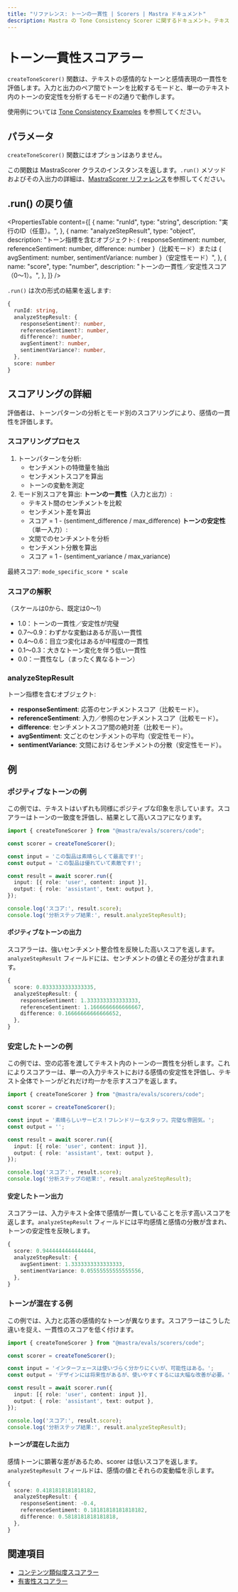 ```yaml
---
title: "リファレンス: トーンの一貫性 | Scorers | Mastra ドキュメント"
description: Mastra の Tone Consistency Scorer に関するドキュメント。テキスト内の感情的なトーンとセンチメントの一貫性を評価します。
---
```


# トーン一貫性スコアラー

`createToneScorer()` 関数は、テキストの感情的なトーンと感情表現の一貫性を評価します。入力と出力のペア間でトーンを比較するモードと、単一のテキスト内のトーンの安定性を分析するモードの2通りで動作します。

使用例については [Tone Consistency Examples](/examples/scorers/tone-consistency) を参照してください。

## パラメータ

`createToneScorer()` 関数にはオプションはありません。

この関数は MastraScorer クラスのインスタンスを返します。`.run()` メソッドおよびその入出力の詳細は、[MastraScorer リファレンス](./mastra-scorer)を参照してください。

## .run() の戻り値

<PropertiesTable
  content={[
{
  name: "runId",
  type: "string",
  description: "実行のID（任意）。",
},
{
  name: "analyzeStepResult",
  type: "object",
  description: "トーン指標を含むオブジェクト: { responseSentiment: number, referenceSentiment: number, difference: number }（比較モード）または { avgSentiment: number, sentimentVariance: number }（安定性モード）",
},
{
  name: "score",
  type: "number",
  description: "トーンの一貫性／安定性スコア（0〜1）。",
},
]}
/>

`.run()` は次の形式の結果を返します:

```typescript
{
  runId: string,
  analyzeStepResult: {
    responseSentiment?: number,
    referenceSentiment?: number,
    difference?: number,
    avgSentiment?: number,
    sentimentVariance?: number,
  },
  score: number
}
```


## スコアリングの詳細

評価者は、トーンパターンの分析とモード別のスコアリングにより、感情の一貫性を評価します。

### スコアリングプロセス

1. トーンパターンを分析:
   - センチメントの特徴量を抽出
   - センチメントスコアを算出
   - トーンの変動を測定
2. モード別スコアを算出:
   **トーンの一貫性**（入力と出力）:
   - テキスト間のセンチメントを比較
   - センチメント差を算出
   - スコア = 1 - (sentiment_difference / max_difference)
   **トーンの安定性**（単一入力）:
   - 文間でのセンチメントを分析
   - センチメント分散を算出
   - スコア = 1 - (sentiment_variance / max_variance)

最終スコア: `mode_specific_score * scale`

### スコアの解釈

（スケールは0から、既定は0～1）

- 1.0：トーンの一貫性／安定性が完璧
- 0.7～0.9：わずかな変動はあるが高い一貫性
- 0.4～0.6：目立つ変化はあるが中程度の一貫性
- 0.1～0.3：大きなトーン変化を伴う低い一貫性
- 0.0：一貫性なし（まったく異なるトーン）

### analyzeStepResult

トーン指標を含むオブジェクト:

- **responseSentiment**: 応答のセンチメントスコア（比較モード）。
- **referenceSentiment**: 入力／参照のセンチメントスコア（比較モード）。
- **difference**: センチメントスコア間の絶対差（比較モード）。
- **avgSentiment**: 文ごとのセンチメントの平均（安定性モード）。
- **sentimentVariance**: 文間におけるセンチメントの分散（安定性モード）。

## 例

### ポジティブなトーンの例

この例では、テキストはいずれも同様にポジティブな印象を示しています。スコアラーはトーンの一致度を評価し、結果として高いスコアになります。

```typescript filename="src/example-positive-tone.ts" showLineNumbers copy
import { createToneScorer } from "@mastra/evals/scorers/code";

const scorer = createToneScorer();

const input = 'この製品は素晴らしくて最高です!';
const output = 'この製品は優れていて素敵です!';

const result = await scorer.run({
  input: [{ role: 'user', content: input }],
  output: { role: 'assistant', text: output },
});

console.log('スコア:', result.score);
console.log('分析ステップ結果:', result.analyzeStepResult);
```


#### ポジティブなトーンの出力

スコアラーは、強いセンチメント整合性を反映した高いスコアを返します。`analyzeStepResult` フィールドには、センチメントの値とその差分が含まれます。

```typescript
{
  score: 0.8333333333333335,
  analyzeStepResult: {
    responseSentiment: 1.3333333333333333,
    referenceSentiment: 1.1666666666666667,
    difference: 0.16666666666666652,
  },
}
```


### 安定したトーンの例

この例では、空の応答を渡してテキスト内のトーンの一貫性を分析します。これによりスコアラーは、単一の入力テキストにおける感情の安定性を評価し、テキスト全体でトーンがどれだけ均一かを示すスコアを返します。

```typescript filename="src/example-stable-tone.ts" showLineNumbers copy
import { createToneScorer } from "@mastra/evals/scorers/code";

const scorer = createToneScorer();

const input = '素晴らしいサービス！フレンドリーなスタッフ。完璧な雰囲気。';
const output = '';

const result = await scorer.run({
  input: [{ role: 'user', content: input }],
  output: { role: 'assistant', text: output },
});

console.log('スコア:', result.score);
console.log('分析ステップの結果:', result.analyzeStepResult);
```


#### 安定したトーン出力

スコアラーは、入力テキスト全体で感情が一貫していることを示す高いスコアを返します。`analyzeStepResult` フィールドには平均感情と感情の分散が含まれ、トーンの安定性を反映します。

```typescript
{
  score: 0.9444444444444444,
  analyzeStepResult: {
    avgSentiment: 1.3333333333333333,
    sentimentVariance: 0.05555555555555556,
  },
}
```


### トーンが混在する例

この例では、入力と応答の感情的なトーンが異なります。スコアラーはこうした違いを捉え、一貫性のスコアを低く付けます。

```typescript filename="src/example-mixed-tone.ts" showLineNumbers copy
import { createToneScorer } from "@mastra/evals/scorers/code";

const scorer = createToneScorer();

const input = 'インターフェースは使いづらく分かりにくいが、可能性はある。';
const output = 'デザインには将来性があるが、使いやすくするには大幅な改善が必要。';

const result = await scorer.run({
  input: [{ role: 'user', content: input }],
  output: { role: 'assistant', text: output },
});

console.log('スコア:', result.score);
console.log('分析ステップ結果:', result.analyzeStepResult);
```


#### トーンが混在した出力

感情トーンに顕著な差があるため、scorer は低いスコアを返します。`analyzeStepResult` フィールドは、感情の値とそれらの変動幅を示します。

```typescript
{
  score: 0.4181818181818182,
  analyzeStepResult: {
    responseSentiment: -0.4,
    referenceSentiment: 0.18181818181818182,
    difference: 0.5818181818181818,
  },
}
```


## 関連項目

- [コンテンツ類似度スコアラー](./content-similarity)
- [有害性スコアラー](./toxicity)